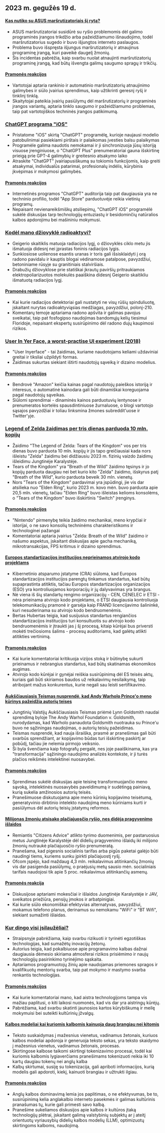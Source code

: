 

<CallToAction />

<Steps>

## 2023 m. gegužės 19 d.

#### [Kas nutiko su ASUS maršrutizatoriais šį rytą?](https://www.downtowndougbrown.com/2023/05/what-happened-with-asus-routers-this-morning/)

- ASUS maršrutizatoriai susidūrė su ryšio problemomis dėl galimo programinės įrangos trikdžio arba pažeidžiamumo išnaudojimo, todėl maršrutizatorius sugedo ir buvo išjungtos interneto paslaugos.
- Problema buvo išspręsta išjungus maršrutizatorių ir atnaujinus programinę įrangą, kuri paveikė daugelį žmonių.
- Šis incidentas pabrėžia, kaip svarbu nuolat atnaujinti maršrutizatorių programinę įrangą, kad būtų išvengta galimų saugumo spragų ir trikčių.

#### [Pramonės reakcijos](http://news.ycombinator.com/item?id=35983866)

- Vartotojai aptaria rankinio ir automatinio maršrutizatorių atnaujinimo galimybes ir siūlo įvairius sprendimus, kaip užtikrinti geresnį ryšį ir tinklinį tinklą.
- Skaitytojai pateikia įvairių pasiūlymų dėl maršrutizatorių ir programinės įrangos variantų, aptaria tinklo saugumo ir pažeidžiamumo problemas, taip pat vartotojiškos techninės įrangos patikimumą.

### [ChatGPT programa "iOS"](https://openai.com/blog/introducing-the-chatgpt-app-for-ios)

- Pristatome "iOS" skirtą "ChatGPT" programėlę, kurioje naujausi modelio patobulinimai pasiekiami pirštais ir palaikomas įvesties balsu palaikymas
- Programėle galima naudotis nemokamai ir ji sinchronizuoja jūsų istoriją visuose įrenginiuose, o "ChatGPT Plus" prenumeratoriai gauna išskirtinę prieigą prie GPT-4 galimybių ir greitesnio atsakymo laiko
- Atraskite "ChatGPT" įvairiapusiškumą su tokiomis funkcijomis, kaip greiti atsakymai, individualūs patarimai, profesionalų indėlis, kūrybinis įkvėpimas ir mokymosi galimybės.

#### [Pramonės reakcijos](http://news.ycombinator.com/item?id=35990552)

- Internetinės programos "ChatGPT" auditorija taip pat daugiausia yra ne techninio profilio, todėl "App Store" parduotuvėje reikia vietinių programų.
- Nepaisant nevienareikšmiškų atsiliepimų, "ChatGPT iOS" programėlė sukėlė diskusijas tarp technologijų entuziastų ir besidominčių natūralios kalbos apdorojimu bei mašininiu mokymusi.

### [Kodėl mano džiovyklė radioaktyvi?](https://physics.stackexchange.com/questions/764460/why-is-my-dryer-radioactive)

- Geigerio skaitiklis matuoja radiacijos lygį, o džiovyklės ciklo metu jis išmatuoja didesnį nei įprastas foninis radiacijos lygis.
- Sunkiosiose uolienose esantis uranas ir toris gali išsisklaidyti į orą radono pavidalu ir kauptis blogai vėdinamose patalpose, pavyzdžiui, betoniniame rūsyje su granitiniais stalviršiais.
- Drabužių džiovyklose prie statiškai įkrautų paviršių pritraukiamos elektropoliarizuotos molekulės paaiškina didesnį Geigerio skaitikliu išmatuotą radiacijos lygį.

#### [Pramonės reakcijos](http://news.ycombinator.com/item?id=35990858)

- Kai kurie radiacijos detektoriai gali nustatyti ne visų rūšių spinduliuotę, įskaitant nurytas radioaktyviąsias medžiagas, pavyzdžiui, polonį-210.
- Komentarų temoje aptariama radono apšvita ir galimas pavojus sveikatai, taip pat fosfogipso naudojimas bandomųjų kelių tiesimui Floridoje, nepaisant ekspertų susirūpinimo dėl radono dujų kaupimosi rizikos.

### [User In Yer Face, a worst-practise UI experiment (2018)](https://userinyerface.com/)

- "User Inyerface" - tai žaidimas, kuriame naudotojams keliami uždaviniai greitai ir tiksliai užpildyti formas.
- Žaidimas sukurtas siekiant ištirti naudotojų sąveiką ir dizaino modelius.

#### [Pramonės reakcijos](http://news.ycombinator.com/item?id=35985240)

- Bendrovė "Amazon" keičia kainas pagal naudotojų paieškos istoriją ir interesus, o automatinė kainodara gali būti dinamiškai koreguojama pagal naudotojų sąveikas.
- Siūlomi sprendimai - dinaminės kainos parduotuvių lentynose ir prenumeratos kortelės spausdintiniuose žurnaluose, o blogi vartotojo sąsajos pavyzdžiai ir toliau linksmina žmones subreddit'uose ir Twitter'yje.

### [Legend of Zelda žaidimas per tris dienas parduoda 10 mln. kopijų](https://finance.yahoo.com/news/legend-zelda-game-sells-10-172603983.html)

- Žaidimo "The Legend of Zelda: Tears of the Kingdom" vos per tris dienas buvo parduota 10 mln. kopijų ir jis tapo greičiausiai kada nors išleistu "Zelda" žaidimu bei didžiausiu 2023 m. fizinių vaizdo žaidimų išleidimu Jungtinėje Karalystėje.
- Tears of the Kingdom" yra "Breath of the Wild" žaidimo tęsinys ir jo kopijų parduota daugiau nei bet kurio kito "Zelda" žaidimo, išskyrus patį "Breath of the Wild", kurio parduota beveik 30 mln. vienetų.
- Nors "Tears of the Kingdom" pardavimai yra įspūdingi, jie vis dar atsilieka nuo "Elden Ring", kurio 2023 m. kovo mėn. buvo parduota apie 20,5 mln. vienetų, tačiau "Elden Ring" buvo išleistas kelioms konsolėms, o "Tears of the Kingdom" buvo išskirtinis "Switch" įrenginys.

#### [Pramonės reakcijos](http://news.ycombinator.com/item?id=35986956)

- "Nintendo" pirmenybę teikia žaidimo mechanikai, meno krypčiai ir istorijai, o ne savo konsolių techninėms charakteristikoms ir technologinei pažangai
- Komentatoriai aptaria įvairius "Zelda: Breath of the Wild" žaidimo ir našumo aspektus, įskaitant diskusijas apie gacha mechaniką, mikrotransakcijas, FPS kritimus ir dizaino sprendimus.

#### [Europos standartizacijos institucijos neprieinamos atvirojo kodo projektams](https://blog.opensource.org/another-issue-with-the-cyber-resilience-act-european-standards-bodies-are-inaccessible-to-open-source-projects/)

- Kibernetinio atsparumo įstatyme (CRA) siūloma, kad Europos standartizacijos institucijos parengtų tinkamus standartus, kad būtų supaprastinta atitiktis, tačiau Europos standartizacijos organizacijos (ESO) yra kontroliuojamos korporacijų ir jų dalyvavimas yra brangus.
- Nė viena iš šių standartų rengimo organizacijų - CEN, CENELEC ir ETSI - nėra prieinama atvirojo kodo projektams, o ETSI daugiausia kontroliuoja telekomunikacijų pramonė ir garsėja kaip FRAND licencijavimo šalininkė, kuri nesuderinama su atvirojo kodo bendruomenėmis.
- Bertas Hubertas teigia, kad susijusius standartus rengiančios standartizacijos institucijos turi konsultuotis su atvirojo kodo bendruomenėmis ir įtraukti jas į šį procesą, kitaip kūrėjai bus priversti mokėti trečiosioms šalims - procesų auditoriams, kad galėtų atlikti atitikties vertinimą.

#### [Pramonės reakcijos](http://news.ycombinator.com/item?id=35985590)

- Kai kurie komentatoriai kritikuoja vizijos stoką ir būtinybę sukurti prieinamus ir nebrangius standartus, kad būtų skatinamas ekonomikos augimas.
- Atvirojo kodo kūrėjai ir gynėjai reiškia susirūpinimą dėl ES teisės aktų, kuriais gali būti skiriamos baudos už reikalavimų nesilaikymą, taip atribojant mažus konkurentus, kurie negali sau leisti sertifikavimo.

#### [Aukščiausiasis Teismas nusprendė, kad Andy Warholo Prince'o meno kūrinys pažeidžia autorių teises](https://petapixel.com/2023/05/18/supreme-court-rules-andy-warhols-prince-art-is-copyright-infringement/)

- Jungtinių Valstijų Aukščiausiasis Teismas priėmė Lynn Goldsmith naudai sprendimą byloje The Andy Warhol Foundation v. Goldsmith, nurodydamas, kad Warholo panaudota Goldsmith nuotrauka su Prince'u buvo ne sąžiningas naudojimas, o autorių teisių pažeidimas.
- Teismas nusprendė, kad nauja išraiška, prasmė ar pranešimas gali būti svarbūs sprendžiant, ar kopijavimo būdas turi išskirtinę paskirtį ar pobūdį, tačiau jie nelemia pirmojo veiksnio.
- Ši byla švenčiama kaip fotografų pergalė, nes joje paaiškinama, kas yra "transformacija" sąžiningo naudojimo analizės kontekste, ir ji turės plačios reikšmės intelektinei nuosavybei.

#### [Pramonės reakcijos](http://news.ycombinator.com/item?id=35991725)

- Sprendimas sukėlė diskusijas apie teisinę transformuojančio meno sąvoką, intelektinės nuosavybės paveldimumą ir sudėtingą painiavą, kurią sukelia amžinosios autorių teisės.
- Pranešimuose diskutuojama apie meno kūrinių kopijavimo teisėtumą, generatyvinio dirbtinio intelekto naudojimą meno kūriniams kurti ir pasiūlymus dėl autorių teisių įstatymų reformos.

#### [Milijonas žmonių atsisako plačiajuosčio ryšio, nes didėja pragyvenimo išlaidos](https://www.bbc.com/news/technology-65622403)

- Remiantis "Citizens Advice" atlikto tyrimo duomenimis, per pastaruosius metus Jungtinėje Karalystėje dėl didelių pragyvenimo išlaidų iki milijono žmonių nutraukė plačiajuosčio ryšio prenumeratą.
- Pranešama, kad pigesnis socialinis tarifas arba pigūs paketai galėjo būti naudingi tiems, kuriems sunku įpirkti plačiajuostį ryšį.
- Ofcom įspėjo, kad maždaug 4,3 mln. reikalavimus atitinkančių žmonių vis dar pasigenda pasiūlymų, o praėjusių metų sausio mėn. socialiniais tarifais naudojosi tik apie 5 proc. reikalavimus atitinkančių asmenų.

#### [Pramonės reakcija](http://news.ycombinator.com/item?id=35984928)

- Diskusijose aptariami mokesčiai ir išlaidos Jungtinėje Karalystėje ir JAV, sveikatos priežiūra, pensijų įmokos ir arbatpinigiai.
- Kai kurie siūlo ekonomiškai efektyvias alternatyvas, pavyzdžiui, mokamus telefono planus, derinamus su nemokamu "WiFi" ir "BT Wifi", siekiant sumažinti išlaidas.

### [Kur dingo visi įsilaužėliai?](https://morepablo.com/2023/05/where-have-all-the-hackers-gone.html)

- Straipsnyje pabrėžiama, kaip svarbu rizikuoti ir tyrinėti egzotiškas technologijas, kad sumažėtų inovacijų žetonų.
- Autorius teigia, kad pokalbiuose apie programavimo kalbas dažnai daugiausia dėmesio skiriama atmosferai rizikos prisiėmimo ir naujų technologijų pasirinkimo tyrinėjimo sąskaita.
- Aptariamos programuotojų žinių apie naudojamas priemones spragos ir kvalifikuotų mentorių svarba, taip pat mokymo ir mastymo svarba renkantis technologijas.

#### [Pramonės reakcijos](http://news.ycombinator.com/item?id=35986270)

- Kai kurie komentatoriai mano, kad aistra technologijoms tampa vis mažiau paplitusi, o kiti laikosi nuomonės, kad vis dar yra aistringų kūrėjų.
- Pabrėžiama, kad svarbu skatinti jaunosios kartos kūrybiškumą ir meilę mokymuisi bei suteikti kultūrinių įžvalgų.

#### [Kalbos modeliai kai kuriomis kalbomis kainuoja daug brangiau nei kitomis](https://blog.yenniejun.com/p/all-languages-are-not-created-tokenized)

- Teksto suskaidymas į mažesnius vienetus, vadinamus žetonais, kuriuos kalbos modeliai apdoroja ir generuoja teksto sekas, yra teksto skaidymo į mažesnius vienetus, vadinamus žetonais, procesas.
- Skirtingose kalbose taikomi skirtingi tokenizavimo procesai, todėl kai kuriomis kalbomis lygiaverčiams pranešimams tokenizuoti reikia iki 10 kartų daugiau tokenų nei anglų kalba
- Kalbų skirtumai, susiję su tokenizacija, gali apriboti informacijos, kurią modelis gali apdoroti, kiekį, kainuoti brangiau ir užtrukti ilgiau.

#### [Pramonės reakcijos](http://news.ycombinator.com/item?id=35983707)

- Anglų kalbos dominavimą lemia jos paplitimas, o ne efektyvumas, be to, susirūpinimą kelia anglakalbio interneto pasekmės ir galimas kultūrinis pranašumas tų, kurie gali primesti savo kalbą.
- Pranešime sukeliamos diskusijos apie kalbos ir kultūros įtaką technologijų plėtrai, įskaitant galimą valstybinių subjektų ar į ateitį orientuotų vyriausybių didelių kalbos modelių (LLM), optimizuotų skirtingoms kalboms, naudojimą.

</Steps>
